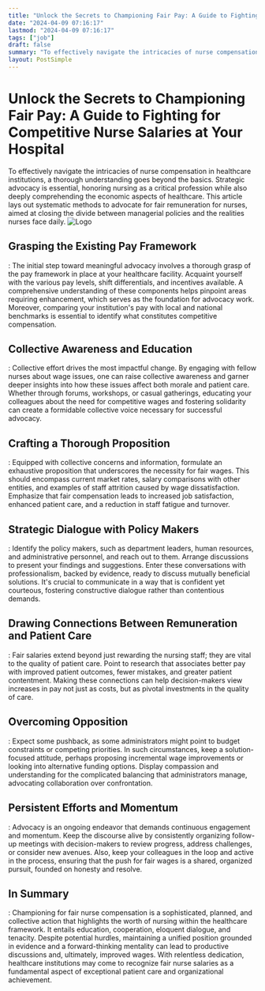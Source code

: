 ```yaml
---
title: "Unlock the Secrets to Championing Fair Pay: A Guide to Fighting for Competitive Nurse Salaries at Your Hospital"
date: "2024-04-09 07:16:17"
lastmod: "2024-04-09 07:16:17"
tags: ["job"]
draft: false
summary: "To effectively navigate the intricacies of nurse compensation in healthcare institutions, a thorough understanding goes beyond the basics. Strategic advocacy is essential, honoring nursing as a critical profession while also deeply comprehending the economic aspects of healthcare. This article lays out systematic methods to advocate for fair remuneration for nurses, aimed at closing the divide between managerial policies and the realities nurses face daily."
layout: PostSimple
---
```

# Unlock the Secrets to Championing Fair Pay: A Guide to Fighting for Competitive Nurse Salaries at Your Hospital
To effectively navigate the intricacies of nurse compensation in healthcare institutions, a thorough understanding goes beyond the basics. Strategic advocacy is essential, honoring nursing as a critical profession while also deeply comprehending the economic aspects of healthcare. This article lays out systematic methods to advocate for fair remuneration for nurses, aimed at closing the divide between managerial policies and the realities nurses face daily.
<img alt="Logo" src="https://cdn.seniorsselection.com/src_image/c61dde03298412bb304a1eae93fa4f19.webp"/>
## Grasping the Existing Pay Framework
:
The initial step toward meaningful advocacy involves a thorough grasp of the pay framework in place at your healthcare facility. Acquaint yourself with the various pay levels, shift differentials, and incentives available. A comprehensive understanding of these components helps pinpoint areas requiring enhancement, which serves as the foundation for advocacy work. Moreover, comparing your institution's pay with local and national benchmarks is essential to identify what constitutes competitive compensation.
## Collective Awareness and Education
:
Collective effort drives the most impactful change. By engaging with fellow nurses about wage issues, one can raise collective awareness and garner deeper insights into how these issues affect both morale and patient care. Whether through forums, workshops, or casual gatherings, educating your colleagues about the need for competitive wages and fostering solidarity can create a formidable collective voice necessary for successful advocacy.
## Crafting a Thorough Proposition
:
Equipped with collective concerns and information, formulate an exhaustive proposition that underscores the necessity for fair wages. This should encompass current market rates, salary comparisons with other entities, and examples of staff attrition caused by wage dissatisfaction. Emphasize that fair compensation leads to increased job satisfaction, enhanced patient care, and a reduction in staff fatigue and turnover.
## Strategic Dialogue with Policy Makers
:
Identify the policy makers, such as department leaders, human resources, and administrative personnel, and reach out to them. Arrange discussions to present your findings and suggestions. Enter these conversations with professionalism, backed by evidence, ready to discuss mutually beneficial solutions. It's crucial to communicate in a way that is confident yet courteous, fostering constructive dialogue rather than contentious demands.
## Drawing Connections Between Remuneration and Patient Care
:
Fair salaries extend beyond just rewarding the nursing staff; they are vital to the quality of patient care. Point to research that associates better pay with improved patient outcomes, fewer mistakes, and greater patient contentment. Making these connections can help decision-makers view increases in pay not just as costs, but as pivotal investments in the quality of care.
## Overcoming Opposition
:
Expect some pushback, as some administrators might point to budget constraints or competing priorities. In such circumstances, keep a solution-focused attitude, perhaps proposing incremental wage improvements or looking into alternative funding options. Display compassion and understanding for the complicated balancing that administrators manage, advocating collaboration over confrontation.
## Persistent Efforts and Momentum
:
Advocacy is an ongoing endeavor that demands continuous engagement and momentum. Keep the discourse alive by consistently organizing follow-up meetings with decision-makers to review progress, address challenges, or consider new avenues. Also, keep your colleagues in the loop and active in the process, ensuring that the push for fair wages is a shared, organized pursuit, founded on honesty and resolve.
## In Summary
:
Championing for fair nurse compensation is a sophisticated, planned, and collective action that highlights the worth of nursing within the healthcare framework. It entails education, cooperation, eloquent dialogue, and tenacity. Despite potential hurdles, maintaining a unified position grounded in evidence and a forward-thinking mentality can lead to productive discussions and, ultimately, improved wages. With relentless dedication, healthcare institutions may come to recognize fair nurse salaries as a fundamental aspect of exceptional patient care and organizational achievement.
        